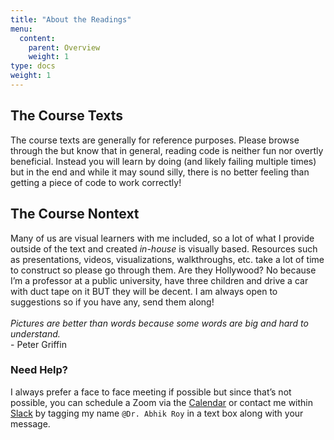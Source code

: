 ```yaml
---
title: "About the Readings"
menu:
  content:
    parent: Overview
    weight: 1
type: docs
weight: 1
---
```


## The Course Texts
The course texts are generally for reference purposes. Please browse through the but know that in general, reading code is neither fun nor overtly beneficial. Instead you will learn by doing (and likely failing multiple times) but in the end and while it may sound silly, there is no better feeling than getting a piece of code to work correctly! 

## The Course Nontext
Many of us are visual learners with me included, so a lot of what I provide outside of the text and created *in-house* is visually based. Resources such as presentations, videos, visualizations, walkthroughs, etc. take a lot of time to construct so please go through them. Are they Hollywood? No because I'm a professor at a public university, have three children and drive a car with duct tape on it BUT they will be decent. I am always open to suggestions so if you have any, send them along!
<br>
<br>
*Pictures are better than words because some words are big and hard to understand.* 
<br> 
- Peter Griffin

### Need Help?
I always prefer a face to face meeting if possible but since that's not possible, you can schedule a Zoom via the [Calendar](https://calendly.com/nopiecharts/short30){target="_blank"} or contact me within [Slack](http:/2021edp693e.slack.com){target="_blank"} by tagging my name `@Dr. Abhik Roy` in a text box along with your message.

